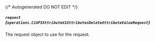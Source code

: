 {/* Autogenerated DO NOT EDIT  */}

##### `request` *{`operations.C1APIAttributeV1AttributesDeleteAttributeValueRequest`}*
The request object to use for the request.

<Collapsible openLabel={Labels.showProperties} closeLabel={Labels.hideProperties}>
  <C1APIAttributeV1AttributesDeleteAttributeValueRequest />
</Collapsible>

